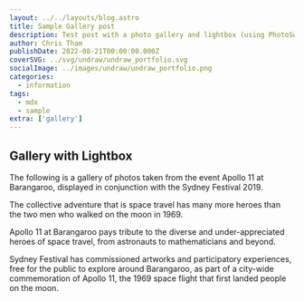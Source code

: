 ```yaml
---
layout: ../../layouts/blog.astro
title: Sample Gallery post
description: Test post with a photo gallery and lightbox (using PhotoSwipe)
author: Chris Tham
publishDate: 2022-08-21T00:00:00.000Z
coverSVG: ../svg/undraw/undraw_portfolio.svg
socialImage: ../images/undraw/undraw_portfolio.png
categories:
  - information
tags:
  - mdx
  - sample
extra: ['gallery']
---  
```


## Gallery with Lightbox

The following is a gallery of photos taken from the event Apollo 11 at Barangaroo, displayed in conjunction with the Sydney Festival 2019.

The collective adventure that is space travel has many more heroes than the two men who walked on the moon in 1969.

Apollo 11 at Barangaroo pays tribute to the diverse and under-appreciated heroes of space travel, from astronauts to mathematicians and beyond.

Sydney Festival has commissioned artworks and participatory experiences, free for the public to explore around Barangaroo, as part of a city-wide commemoration of Apollo 11, the 1969 space flight that first landed people on the moon.

<Gallery folder="gallery" />
